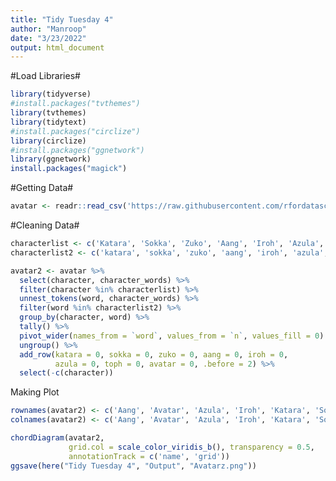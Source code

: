 ```yaml
---
title: "Tidy Tuesday 4"
author: "Manroop"
date: "3/23/2022"
output: html_document
---
```


#Load Libraries#
```r
library(tidyverse)
#install.packages("tvthemes")
library(tvthemes) 
library(tidytext) 
#install.packages("circlize")
library(circlize) 
#install.packages("ggnetwork")
library(ggnetwork)
install.packages("magick")
```

#Getting Data#
```r
avatar <- readr::read_csv('https://raw.githubusercontent.com/rfordatascience/tidytuesday/master/data/2020/2020-08-11/avatar.csv')
```

#Cleaning Data#
```r
characterlist <- c('Katara', 'Sokka', 'Zuko', 'Aang', 'Iroh', 'Azula', 'Toph', 'Avatar')
characterlist2 <- c('katara', 'sokka', 'zuko', 'aang', 'iroh', 'azula', 'toph', 'avatar')

avatar2 <- avatar %>%
  select(character, character_words) %>%
  filter(character %in% characterlist) %>%
  unnest_tokens(word, character_words) %>%
  filter(word %in% characterlist2) %>%
  group_by(character, word) %>%
  tally() %>%
  pivot_wider(names_from = `word`, values_from = `n`, values_fill = 0) %>%
  ungroup() %>%
  add_row(katara = 0, sokka = 0, zuko = 0, aang = 0, iroh = 0,
          azula = 0, toph = 0, avatar = 0, .before = 2) %>%
  select(-c(character))
```

Making Plot
```r

rownames(avatar2) <- c('Aang', 'Avatar', 'Azula', 'Iroh', 'Katara', 'Sokka', 'Toph', 'Zuko')
colnames(avatar2) <- c('Aang', 'Avatar', 'Azula', 'Iroh', 'Katara', 'Sokka', 'Toph', 'Zuko')

chordDiagram(avatar2, 
             grid.col = scale_color_viridis_b(), transparency = 0.5,
             annotationTrack = c('name', 'grid'))
ggsave(here("Tidy Tuesday 4", "Output", "Avatarz.png"))
```

